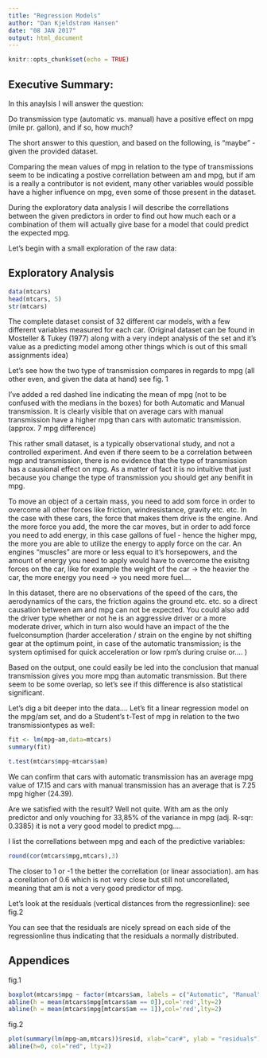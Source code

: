 ```yaml
---
title: "Regression Models"
author: "Dan Kjeldstrøm Hansen"
date: "08 JAN 2017"
output: html_document
---
```


```r
knitr::opts_chunk$set(echo = TRUE)
```

## Executive Summary:
In this anaylsis I will answer the question:

Do transmission type (automatic vs. manual) have a positive effect on mpg (mile pr. gallon), and if so, how much?

The short answer to this question, and based on the following, is "maybe" - given the provided dataset. 

Comparing the mean values of mpg in relation to the type of transmissions seem to be indicating a postive correllation between am and mpg, but if am is a really a contributor is not evident, many other variables would possible have a higher influence on mpg, even some of those present in the dataset.

During the exploratory data analysis I will describe the correllations between the given predictors in order to find out how much each or a combination of them will actually give base for a model that could predict the expected mpg.

Let's begin with a small exploration of the raw data:

## Exploratory Analysis

```r
data(mtcars)
head(mtcars, 5)
str(mtcars)
```
The complete dataset consist of 32 different car models, with a few different variables measured for each car. (Original dataset can be found in Mosteller & Tukey (1977) along with a very indept analysis of the set and it's value as a predicting model among other things which is out of this small assignments idea)

Let's see how the two type of transmission compares in regards to mpg (all other even, and given the data at hand)
see fig. 1

I've added a red dashed line indicating the mean of mpg (not to be confused with the medians in the boxes) for both Automatic and Manual transmission. It is clearly visible that on average cars with manual transmission have a higher mpg than cars with automatic transmission. (approx. 7 mpg difference)

This rather small dataset, is a typically observational study, and not a controlled experiment. And even if there seem to be a correlation between mgp and transmission, there is no evidence that the type of transmission has a causional effect on mpg. As a matter of fact it is no intuitive that just because you change the type of transmission you should get any benifit in mpg. 

To move an object of a certain mass, you need to add som force in order to overcome all other forces like friction, windresistance, gravity etc. etc. In the case with these cars, the force that makes them drive is the engine. And the more force you add, the more the car moves, but in order to add force you need to add energy, in this case gallons of fuel - hence the higher mpg, the more you are able to utilize the energy to apply force on the car. An engines "muscles" are more or less equal to it's horsepowers, and the amount of energy you need to apply would have to overcome the exisitng forces on the car, like for example the weight of the car -> the heavier the car, the more energy you need -> you need more fuel....

In this dataset, there are no observations of the speed of the cars, the aerodynamics of the cars, the friction agains the ground etc. etc. so a direct causation between am and mpg can not be expected. You could also add the driver type whether or not he is an aggressive driver or a more moderate driver, which in turn also would have an impact of the the fuelconsumption (harder acceleration / strain on the engine by not shifting gear at the optimum point, in case of the automatic transmission; is the system optimised for quick acceleration or low rpm's during cruise or.... )

Based on the output, one could easily be led into the conclusion that manual transmission gives you more mpg than automatic transmission. But there seem to be some overlap, so let's see if this difference is also statistical significant.

Let's dig a bit deeper into the data....
Let's fit a linear regression model on the mpg/am set, and do a Student's t-Test of mpg in relation to the two transmissiontypes as well:

```r
fit <- lm(mpg~am,data=mtcars)
summary(fit)
```
```r
t.test(mtcars$mpg~mtcars$am)
```



We can confirm that cars with automatic transmission has an average mpg value of 17.15 and cars with manual transmission has an average that is 7.25 mpg higher (24.39). 

Are we satisfied with the result? Well not quite. With am as the only predictor and only vouching for 33,85% of the variance in mpg (adj. R-sqr: 0.3385) it is not a very good model to predict mpg.... 

I list the correllations between mpg and each of the predictive variables:

```r
round(cor(mtcars$mpg,mtcars),3)
```

The closer to 1 or -1 the better the correllation (or linear association). am has a corellation of 0.6 which is not very close but still not uncorellated, meaning that am is not a very good predictor of mpg.

Let's look at the residuals (vertical distances from the regressionline): see fig.2


You can see that the residuals are nicely spread on each side of the regressionline thus indicating that the residuals a normally distributed.


## Appendices

fig.1
```r
boxplot(mtcars$mpg ~ factor(mtcars$am, labels = c("Automatic", "Manual")),col=c('lightgreen','lightblue'),xlab='transmission', ylab='mpg')
abline(h = mean(mtcars$mpg[mtcars$am == 0]),col='red',lty=2)
abline(h = mean(mtcars$mpg[mtcars$am == 1]),col='red',lty=2)
```
fig.2
```r
plot(summary(lm(mpg~am,mtcars))$resid, xlab="car#", ylab = "residuals")
abline(h=0, col="red", lty=2)
```